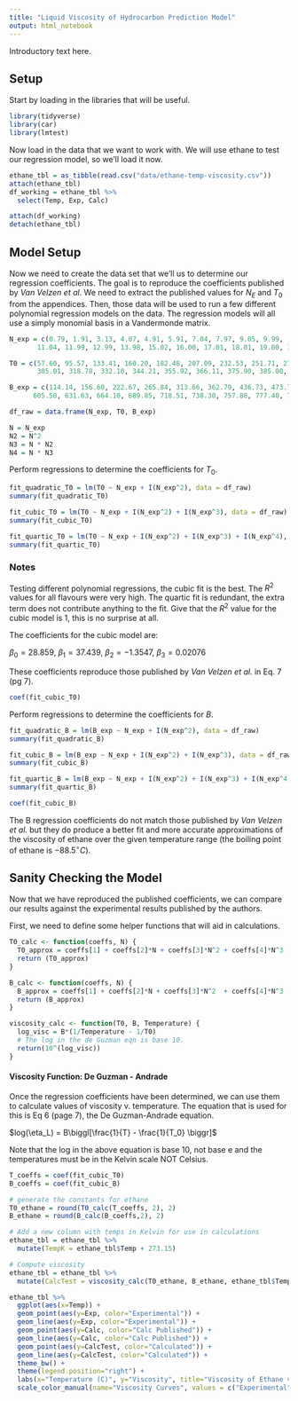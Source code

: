 ---
title: "Liquid Viscosity of Hydrocarbon Prediction Model"
output: html_notebook
---

<p>Introductory text here.</p>

## Setup
<p>Start by loading in the libraries that will be useful.</p>
```{r}
library(tidyverse)
library(car)
library(lmtest)
```

<p>Now load in the data that we want to work with. We will use ethane to test our regression model, so we'll load it now.</p>

```{r}
ethane_tbl = as_tibble(read.csv("data/ethane-temp-viscosity.csv"))
attach(ethane_tbl)
df_working = ethane_tbl %>% 
  select(Temp, Exp, Calc)

attach(df_working)
detach(ethane_tbl)
```

## Model Setup
<p>Now we need to create the data set that we'll us to determine our regression coefficients. The goal is to reproduce the coefficients published by <em>Van Velzen et al</em>. We need to extract the published values for $N_E$ and $T_0$ from the appendices. Then, those data will be used to run a few different polynomial regression models on the data. The regression models will all use a simply monomial basis in a Vandermonde matrix.</p>

```{r}
N_exp = c(0.79, 1.91, 3.13, 4.07, 4.91, 5.91, 7.04, 7.97, 9.05, 9.99, 
       11.04, 11.99, 12.99, 13.98, 15.02, 16.00, 17.01, 18.01, 19.00, 19.98)

T0 = c(57.60, 95.57, 133.41, 160.20, 182.48, 207.09, 232.53, 251.71, 272.12, 288.37, 
       305.01, 318.78, 332.10, 344.21, 355.92, 366.11, 375.90, 385.00, 393.54, 401.67)

B_exp = c(114.14, 156.60, 222.67, 265.84, 313.66, 362.79, 436.73, 473.70, 525.56, 558.61,
      605.50, 631.63, 664.10, 689.85, 718.51, 738.30, 757.88, 777.40, 793.62, 811.29)

df_raw = data.frame(N_exp, T0, B_exp)

N = N_exp
N2 = N^2
N3 = N * N2
N4 = N * N3
```
<p>Perform regressions to determine the coefficients for $T_0$.</p>
```{r}
fit_quadratic_T0 = lm(T0 ~ N_exp + I(N_exp^2), data = df_raw)
summary(fit_quadratic_T0)

fit_cubic_T0 = lm(T0 ~ N_exp + I(N_exp^2) + I(N_exp^3), data = df_raw)
summary(fit_cubic_T0)

fit_quartic_T0 = lm(T0 ~ N_exp + I(N_exp^2) + I(N_exp^3) + I(N_exp^4), data = df_raw)
summary(fit_quartic_T0)
```
### Notes
<p>Testing different polynomial regressions, the cubic fit is the best. The $R^2$ values for all flavours were very high. The quartic fit is redundant, the extra term does not contribute anything to the fit. Give that the $R^2$ value for the cubic model is 1, this is no surprise at all.<p>
<p>The coefficients for the cubic model are:</p>
<p>$\beta_0 = 28.859$, $\beta_1 = 37.439$, $\beta_2 = -1.3547$, $\beta_3 = 0.02076$</p>
<p>These coefficients reproduce those published by <em>Van Velzen et al.</em> in Eq. 7 (pg 7).</p>

```{r}
coef(fit_cubic_T0)
```
<p>Perform regressions to determine the coefficients for $B$.</p>

```{r}
fit_quadratic_B = lm(B_exp ~ N_exp + I(N_exp^2), data = df_raw)
summary(fit_quadratic_B)

fit_cubic_B = lm(B_exp ~ N_exp + I(N_exp^2) + I(N_exp^3), data = df_raw)
summary(fit_cubic_B)

fit_quartic_B = lm(B_exp ~ N_exp + I(N_exp^2) + I(N_exp^3) + I(N_exp^4), data = df_raw)
summary(fit_quartic_B)
```
```{r}
coef(fit_cubic_B)
```

<p>The B regression coefficients do not match those published by <em>Van Velzen et al.</em> but they do produce a better fit and more accurate approximations of the viscosity of ethane over the given temperature range (the boiling point of ethane is $-88.5^\circ C$).</p>

## Sanity Checking the Model 
<p>Now that we have reproduced the published coefficients, we can compare our results against the experimental results published by the authors.</p>
<p>First, we need to define some helper functions that will aid in calculations.</p>

```{r}
T0_calc <- function(coeffs, N) {
  T0_approx = coeffs[1] + coeffs[2]*N + coeffs[3]*N^2 + coeffs[4]*N^3
  return (T0_approx)
}

B_calc <- function(coeffs, N) {
  B_approx = coeffs[1] + coeffs[2]*N + coeffs[3]*N^2  + coeffs[4]*N^3
  return (B_approx)
}

viscosity_calc <- function(T0, B, Temperature) {
  log_visc = B*(1/Temperature - 1/T0)
  # The log in the de Guzman eqn is base 10.
  return(10^(log_visc))
}

```

#### Viscosity Function: De Guzman - Andrade
<p>Once the regression coefficients have been determined, we can use them to calculate values of viscosity v. temperature. The equation that is used for this is Eq 6 (page 7), the De Guzman-Andrade equation.</p>
<p>$log(\eta_L) = B\biggl[\frac{1}{T} - \frac{1}{T_0} \biggr]$</p>
<p>Note that the log in the above equation is base 10, not base e and the temperatures must be in the Kelvin scale NOT Celsius.</p>

```{r}
T_coeffs = coef(fit_cubic_T0)
B_coeffs = coef(fit_cubic_B)

# generate the constants for ethane 
T0_ethane = round(T0_calc(T_coeffs, 2), 2)
B_ethane = round(B_calc(B_coeffs,2), 2)

# Add a new column with temps in Kelvin for use in calculations
ethane_tbl = ethane_tbl %>% 
  mutate(TempK = ethane_tbl$Temp + 273.15)

# Compute viscosity
ethane_tbl = ethane_tbl %>% 
  mutate(CalcTest = viscosity_calc(T0_ethane, B_ethane, ethane_tbl$TempK))

ethane_tbl %>% 
  ggplot(aes(x=Temp)) +
  geom_point(aes(y=Exp, color="Experimental")) +
  geom_line(aes(y=Exp, color="Experimental")) +
  geom_point(aes(y=Calc, color="Calc Published")) +
  geom_line(aes(y=Calc, color="Calc Published")) +
  geom_point(aes(y=CalcTest, color="Calculated")) +
  geom_line(aes(y=CalcTest, color="Calculated")) +
  theme_bw() +
  theme(legend.position="right") +
  labs(x="Temperature (C)", y="Viscosity", title="Viscosity of Ethane v. Temperture (C)") +
  scale_color_manual(name="Viscosity Curves", values = c("Experimental"="#000000","Calculated"="#993399", "Calc Published"="#ff4500"))
```


